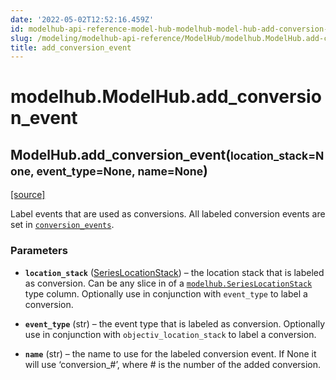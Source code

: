 ```yaml
---
date: '2022-05-02T12:52:16.459Z'
id: modelhub-api-reference-model-hub-modelhub-model-hub-add-conversion-event
slug: /modeling/modelhub-api-reference/ModelHub/modelhub.ModelHub.add-conversion-event/
title: add_conversion_event
---
```


# modelhub.ModelHub.add_conversion_event

<div class="method">

<h2 class="signature-method"><span class="additional-name">ModelHub.</span><span class="name">add_conversion_event(</span><small class="parameter-list"><span class="parameter" id="location_stack">location_stack=None</span>, <span class="parameter" id="event_type">event_type=None</span>, <span class="parameter" id="name">name=None</span></small>)</h2>


&#8203;<span class="view-source">[[source]](https://github.com/objectiv/objectiv-analytics/blob/main/modelhub/modelhub/modelhub.py)</span>

<div class="content">

Label events that are used as conversions. All labeled conversion events are set in
[`conversion_events`](/docs/modeling/modelhub-api-reference/ModelHub/modelhub.ModelHub.conversion-events).


### Parameters

* **`location_stack`** ([SeriesLocationStack](/docs/modeling/modelhub-api-reference/SeriesLocationStack/modelhub.SeriesLocationStack)) – the location stack that is labeled as conversion. Can be any slice in of a
[`modelhub.SeriesLocationStack`](/docs/modeling/modelhub-api-reference/SeriesLocationStack/modelhub.SeriesLocationStack) type column. Optionally use in conjunction with
`event_type` to label a conversion.

* **`event_type`** (str) – the event type that is labeled as conversion. Optionally use in conjunction with
`objectiv_location_stack` to label a conversion.

* **`name`** (str) – the name to use for the labeled conversion event. If None it will use ‘conversion_#’,
where # is the number of the added conversion.



</div>

</div>
